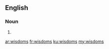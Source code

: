==English==

===Noun===
{{head|en|plural}}

# {{plural of|wisdom|lang=en}}

[[ar:wisdoms]]
[[fr:wisdoms]]
[[ku:wisdoms]]
[[my:wisdoms]]